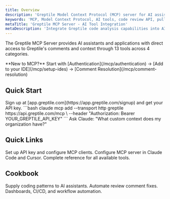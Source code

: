 ```yaml
---
title: Overview
description: 'Greptile Model Context Protocol (MCP) server for AI assistants and applications'
keywords: 'MCP, Model Context Protocol, AI tools, code review API, pull request analysis, custom context'
metaTitle: 'Greptile MCP Server - AI Tool Integration'
metaDescription: 'Integrate Greptile code analysis capabilities into AI assistants using the Model Context Protocol server'
---
```


The Greptile MCP Server provides AI assistants and applications with direct access to Greptile's comments and context through 13 tools across 4 categories.

<Note>
**New to MCP?** Start with [Authentication](/mcp/authentication) → [Add to your IDE](/mcp/setup-ides) → [Comment Resolution](/mcp/comment-resolution)
</Note>


## Quick Start

<Steps>
    <Step title="Get API Key">
        Sign up at [app.greptile.com](https://app.greptile.com/signup) and get your API key.
    </Step>
    <Step title="Add to Claude Code">
        ```bash
        claude mcp add --transport http greptile https://api.greptile.com/mcp \
          --header "Authorization: Bearer YOUR_GREPTILE_API_KEY"
        ```
    </Step>
    <Step title="Test Connection">
        Ask Claude: "What custom context does my organization have?"
    </Step>
</Steps>

## Quick Links

<CardGroup cols={3}>
    <Card title="Authentication" href="/mcp/authentication" icon="key">
        Set up API key and configure MCP clients.
    </Card>
    <Card title="Add to Your IDE" href="/mcp/setup-ides" icon="code">
        Configure MCP server in Claude Code and Cursor.
    </Card>
    <Card title="Tool Reference" href="/mcp/tool-reference" icon="book">
        Complete reference for all available tools.
    </Card>
</CardGroup>

## Cookbook
<CardGroup cols={2}>
    <Card title="Custom Context" href="/mcp/custom-context" icon="gear">
        Supply coding patterns to AI assistants.
    </Card>
    <Card title="Comment Resolution" href="/mcp/comment-resolution" icon="message">
        Automate review comment fixes.
    </Card>
    <Card title="Other Use Cases" href="/mcp/use-cases" icon="lightbulb">
        Dashboards, CI/CD, and workflow automation.
    </Card>
</CardGroup>
